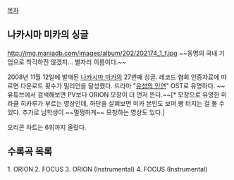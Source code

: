 [[목차]]

== 나카시마 미카의 싱글 ==
http://img.maniadb.com/images/album/202/202174_1_f.jpg
~~동명의 국내 기업으로 착각하진 않겠지... 별자리 이름이다.~~

2008년 11월 12일에 발매된 [[나카시마 미카]]의 27번째 싱글. 레코드 협회 인증자료에 따르면 다운로드 횟수가 밀리언을 달성했다. 드라마 "[[유성의 인연]]" OST로 유명하다. ~~유튜브에서 검색해보면 PV보다 ORION 모창이 더 먼저 뜬다.~~[* 모창으로 유명한 미라클 히카루가 부르는 영상인데, 하단을 살펴보면 미카 본인도 보며 빵 터지는 걸 볼 수 있다. 추가로 남학생이 ~~멀쩡하게~~ 모창하는 영상도 있다.] 

오리콘 차트는 6위까지 올랐다.

== 수록곡 목록 ==
1. ORION
2. FOCUS
3. ORION (Instrumental)
4. FOCUS (Instrumental)

